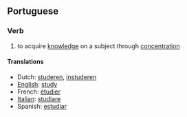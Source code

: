 ==Portuguese==
===Verb===
#to acquire [[knowledge]] on a subject through [[concentration]]

====Translations====
*Dutch: [[studeren]], [[instuderen]]
*[[English]]: [[study]]
*French: [[étudier]]
*[[Italian]]: [[studiare]]
*Spanish: [[estudiar]]